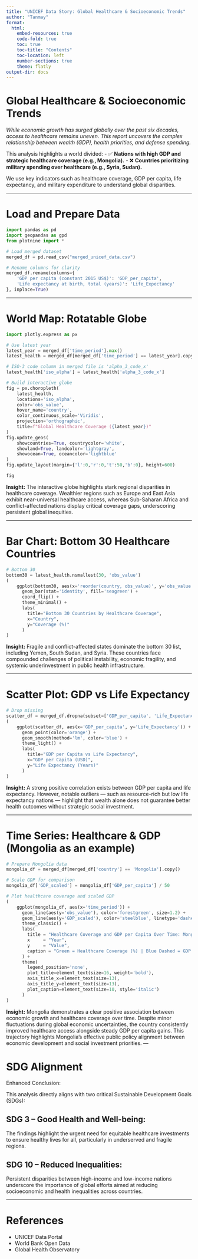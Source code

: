 ```yaml
---
title: "UNICEF Data Story: Global Healthcare & Socioeconomic Trends"
author: "Tanmay"
format:
  html:
    embed-resources: true
    code-fold: true
    toc: true
    toc-title: "Contents"
    toc-location: left
    number-sections: true
    theme: flatly
output-dir: docs
---
```


# Global Healthcare & Socioeconomic Trends

*While economic growth has surged globally over the past six decades, access to healthcare remains uneven. This report uncovers the complex relationship between wealth (GDP), health priorities, and defense spending.*

This analysis highlights a world divided:
- ✅ **Nations with high GDP and strategic healthcare coverage (e.g., Mongolia).**
- ❌ **Countries prioritizing military spending over healthcare (e.g., Syria, Sudan).**

We use key indicators such as healthcare coverage, GDP per capita, life expectancy, and military expenditure to understand global disparities.

---

# Load and Prepare Data

```python
import pandas as pd
import geopandas as gpd
from plotnine import *

# Load merged dataset
merged_df = pd.read_csv("merged_unicef_data.csv")

# Rename columns for clarity
merged_df.rename(columns={
    'GDP per capita (constant 2015 US$)': 'GDP_per_capita',
    'Life expectancy at birth, total (years)': 'Life_Expectancy'
}, inplace=True)

```

---

# World Map: Rotatable Globe

```python
import plotly.express as px

# Use latest year
latest_year = merged_df['time_period'].max()
latest_health = merged_df[merged_df['time_period'] == latest_year].copy()

# ISO-3 code column in merged file is 'alpha_3_code_x'
latest_health['iso_alpha'] = latest_health['alpha_3_code_x']

# Build interactive globe
fig = px.choropleth(
    latest_health,
    locations='iso_alpha',
    color='obs_value',
    hover_name='country',
    color_continuous_scale='Viridis',
    projection='orthographic',
    title=f"Global Healthcare Coverage ({latest_year})"
)
fig.update_geos(
    showcountries=True, countrycolor='white',
    showland=True, landcolor='lightgray',
    showocean=True, oceancolor='lightblue'
)
fig.update_layout(margin={'l':0,'r':0,'t':50,'b':0}, height=600)

fig

```

**Insight:**
The interactive globe highlights stark regional disparities in healthcare coverage. Wealthier regions such as Europe and East Asia exhibit near-universal healthcare access, whereas Sub-Saharan Africa and conflict-affected nations display critical coverage gaps, underscoring persistent global inequities.

---

# Bar Chart: Bottom 30 Healthcare Countries

```python
# Bottom 30
bottom30 = latest_health.nsmallest(30, 'obs_value')
(
    ggplot(bottom30, aes(x='reorder(country, obs_value)', y='obs_value')) +
      geom_bar(stat='identity', fill='seagreen') +
      coord_flip() +
      theme_minimal() +
      labs(
        title="Bottom 30 Countries by Healthcare Coverage",
        x="Country",
        y="Coverage (%)"
      )
)

```

**Insight:**
Fragile and conflict-affected states dominate the bottom 30 list, including Yemen, South Sudan, and Syria. These countries face compounded challenges of political instability, economic fragility, and systemic underinvestment in public health infrastructure.

---

# Scatter Plot: GDP vs Life Expectancy

```python
# Drop missing
scatter_df = merged_df.dropna(subset=['GDP_per_capita', 'Life_Expectancy'])
(
    ggplot(scatter_df, aes(x='GDP_per_capita', y='Life_Expectancy')) +
      geom_point(color='orange') +
      geom_smooth(method='lm', color='blue') +
      theme_light() +
      labs(
        title="GDP per Capita vs Life Expectancy",
        x="GDP per Capita (USD)",
        y="Life Expectancy (Years)"
      )
)
```

**Insight:**
A strong positive correlation exists between GDP per capita and life expectancy. However, notable outliers — such as resource-rich but low life expectancy nations — highlight that wealth alone does not guarantee better health outcomes without strategic social investment.

---

# Time Series: Healthcare & GDP (Mongolia as an example)

```python

# Prepare Mongolia data
mongolia_df = merged_df[merged_df['country'] == 'Mongolia'].copy()

# Scale GDP for comparison
mongolia_df['GDP_scaled'] = mongolia_df['GDP_per_capita'] / 50

# Plot healthcare coverage and scaled GDP
(
    ggplot(mongolia_df, aes(x='time_period')) +
      geom_line(aes(y='obs_value'), color='forestgreen', size=1.2) +
      geom_line(aes(y='GDP_scaled'), color='steelblue', linetype='dashed', size=1.2) +
      theme_classic() +
      labs(
        title = "Healthcare Coverage and GDP per Capita Over Time: Mongolia",
        x     = "Year",
        y     = "Value",
        caption = "Green = Healthcare Coverage (%) | Blue Dashed = GDP per Capita (scaled by 50)"
      ) +
      theme(
        legend_position='none',
        plot_title=element_text(size=16, weight='bold'),
        axis_title_x=element_text(size=13),
        axis_title_y=element_text(size=13),
        plot_caption=element_text(size=10, style='italic')
      )
)

```

**Insight:**
Mongolia demonstrates a clear positive association between economic growth and healthcare coverage over time. Despite minor fluctuations during global economic uncertainties, the country consistently improved healthcare access alongside steady GDP per capita gains. This trajectory highlights Mongolia’s effective public policy alignment between economic development and social investment priorities.
---

# SDG Alignment

Enhanced Conclusion:

This analysis directly aligns with two critical Sustainable Development Goals (SDGs):

## SDG 3 – Good Health and Well-being:
  The findings highlight the urgent need for equitable healthcare investments to ensure healthy lives for all, particularly in underserved and fragile regions.

## SDG 10 – Reduced Inequalities:
  Persistent disparities between high-income and low-income nations underscore the importance of global efforts aimed at reducing socioeconomic and health inequalities across countries.


---

# References

- UNICEF Data Portal
- World Bank Open Data
- Global Health Observatory